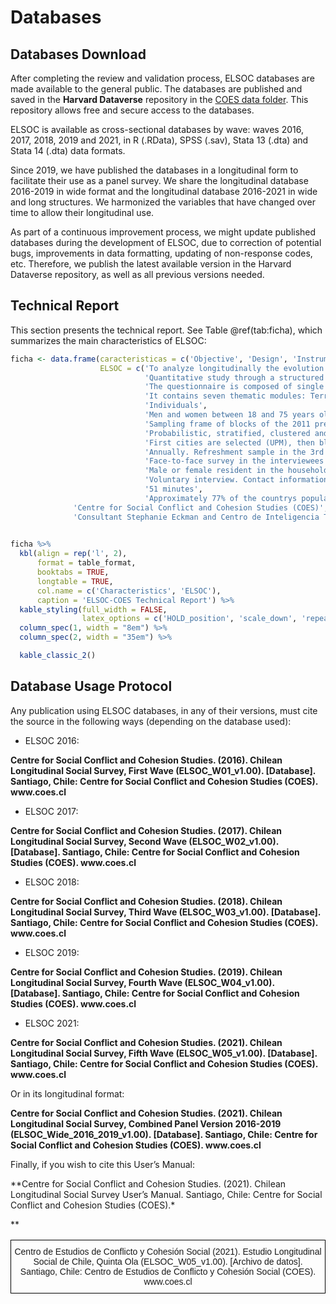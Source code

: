 \newpage

# Databases {#bases-datos}

## Databases Download

After completing the review and validation process, ELSOC databases are made available to the general public. The databases are published and saved in the **Harvard Dataverse** repository in the [COES data folder](https://dataverse.harvard.edu/dataverse/coes_data_repository). This repository allows free and secure access to the databases.

ELSOC is available as cross-sectional databases by wave: waves 2016, 2017, 2018, 2019 and 2021, in R (.RData), SPSS (.sav), Stata 13 (.dta) and Stata 14 (.dta) data formats.

Since 2019, we have published the databases in a longitudinal form to facilitate their use as a panel survey. We share the longitudinal database 2016-2019  in wide format and the longitudinal database 2016-2021 in wide and long structures. We harmonized the variables that have changed over time to allow their longitudinal use.

As part of a continuous improvement process, we might update published databases during the development of ELSOC, due to correction of potential bugs, improvements in data formatting, updating of non-response codes, etc. Therefore, we publish the latest available version in the Harvard Dataverse repository, as well as all previous versions needed.

## Technical Report

This section presents the technical report. See Table \@ref(tab:ficha), which summarizes the main characteristics of ELSOC:

```r

ficha <- data.frame(caracteristicas = c('Objective', 'Design', 'Instrument', 'Topic features', 'Unit of analysis', 'Target population', 'Sampling frame', 'Sample design', 'Sample unit', 'Frequency', 'Surveying mode', 'Informant', 'Ethic aspects', 'Average duration', 'Representativeness', 'Responsible entity', 'Executing entity'),
                    ELSOC = c('To analyze longitudinally the evolution of conflict and cohesion in Chilean society',
                              'Quantitative study through a structured questionnaire',
                              'The questionnaire is composed of single and multiple closed questions and some open questions. It combines permanent (all waves) and interleaved questions', 
                              'It contains seven thematic modules: Territory, Social networks and attitudes, Citizenship and democracy, Inequality and legitimacy, Social conflict, Health and well-being, and Sociodemographic characterization', 
                              'Individuals',
                              'Men and women between 18 and 75 years old, residents of occupied private households, located in 40 cities (92 communes) of the country',
                              'Sampling frame of blocks of the 2011 pre-census, prepared by the Territorial Intelligence Center (CIT) of the Adolfo Ibáñez University', 
                              'Probabilistic, stratified, clustered and multistage.',
                              'First cities are selected (UPM), then blocks (USM), sub-blocks and households (UTM). The last selection unit are individuals',
                              'Annually. Refreshment sample in the 3rd year',
                              'Face-to-face survey in the interviewees household. Personal interview applied by an interviewer using a tablet (CAPI system: Computer-assisted personal interviewing)',
                              'Male or female resident in the household, between 18 and 75 years old',
                              'Voluntary interview. Contact information of interviewees is requested, but is not accessible (confidential). Geo-referenced information is also kept confidential. Public access database',
                              '51 minutes',
                              'Approximately 77% of the countrys population and 93% of the urban population in wave 2016',
              'Centre for Social Conflict and Cohesion Studies (COES)',
              'Consultant Stephanie Eckman and Centro de Inteligencia Territorial (CIT) of Adolfo Ibáñez University (sample design). MicroData Center (CMD) of the University of Chile (collection, data processing and construction of expansion factors)'))
          

ficha %>% 
  kbl(align = rep('l', 2),
      format = table_format,
      booktabs = TRUE,
      longtable = TRUE,
      col.name = c('Characteristics', 'ELSOC'),
      caption = 'ELSOC-COES Technical Report') %>% 
  kable_styling(full_width = FALSE,
                latex_options = c('HOLD_position', 'scale_down', 'repeat_header')) %>%
  column_spec(1, width = "8em") %>% 
  column_spec(2, width = "35em") %>% 

  kable_classic_2() 

```

## Database Usage Protocol

Any publication using ELSOC databases, in any of their versions, must cite the source in the following ways (depending on the database used):

- ELSOC 2016:

**Centre for Social Conflict and Cohesion Studies. (2016). Chilean Longitudinal Social Survey, First Wave (ELSOC_W01_v1.00). [Database]. Santiago, Chile: Centre for Social Conflict and Cohesion Studies (COES). www.coes.cl**

- ELSOC 2017:

**Centre for Social Conflict and Cohesion Studies.  (2017). Chilean Longitudinal Social Survey, Second Wave (ELSOC_W02_v1.00). [Database]. Santiago, Chile: Centre for Social Conflict and Cohesion Studies (COES). www.coes.cl**

- ELSOC 2018:

**Centre for Social Conflict and Cohesion Studies.  (2018). Chilean Longitudinal Social Survey, Third Wave (ELSOC_W03_v1.00). [Database]. Santiago, Chile: Centre for Social Conflict and Cohesion Studies (COES). www.coes.cl**

- ELSOC 2019:

**Centre for Social Conflict and Cohesion Studies. (2019). Chilean Longitudinal Social Survey, Fourth Wave (ELSOC_W04_v1.00). [Database]. Santiago, Chile: Centre for Social Conflict and Cohesion Studies (COES). www.coes.cl**

- ELSOC 2021:

**Centre for Social Conflict and Cohesion Studies. (2021). Chilean Longitudinal Social Survey, Fifth Wave (ELSOC_W05_v1.00). [Database]. Santiago, Chile: Centre for Social Conflict and Cohesion Studies (COES). www.coes.cl**

Or in its longitudinal format:

**Centre for Social Conflict and Cohesion Studies. (2021). Chilean Longitudinal Social Survey, Combined Panel Version 2016-2019 (ELSOC_Wide_2016_2019_v1.00). [Database]. Santiago, Chile: Centre for Social Conflict and Cohesion Studies (COES). www.coes.cl**

Finally, if you wish to cite this User's Manual:

**Centre for Social Conflict and Cohesion Studies. (2021). Chilean Longitudinal Social Survey User's Manual. Santiago, Chile: Centre for Social Conflict and Cohesion Studies (COES).*<br></th></tr></thead></table>**



<table style="border-collapse:collapse;border-spacing:0" class="tg"><thead><tr><th style="border-color:#000000;border-style:solid;border-width:1px;font-family:Arial, Helvetica, sans-serif !important;;font-size:14px;font-weight:normal;overflow:hidden;padding:10px 5px;text-align:center;vertical-align:top;word-break:normal">Centro de Estudios de Conflicto y Cohesión Social (2021). Estudio Longitudinal Social de Chile, Quinta Ola (ELSOC_W05_v1.00). [Archivo de datos]. Santiago, Chile: Centro de Estudios de Conflicto y Cohesión Social (COES). www.coes.cl <br></th></tr></thead></table>


